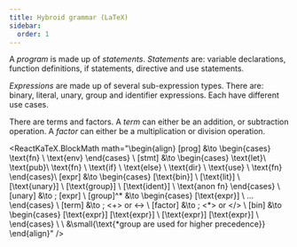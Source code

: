 ```yaml
---
title: Hybroid grammar (LaTeX)
sidebar:
  order: 1
---
```



A _program_ is made up of _statements_. _Statements_ are: variable declarations, function definitions, if statements, directive and use statements.

_Expressions_ are made up of several sub-expression types. There are: binary, literal, unary, group and identifier expressions. Each have different use cases.

There are terms and factors. A _term_ can either be an addition, or subtraction operation. A _factor_ can either be a multiplication or division operation.

<ReactKaTeX.BlockMath
  math="\begin{align}
    [prog] &\to
        \begin{cases}
            \text{fn} \\
            \text{env}
        \end{cases} \\
    [stmt] &\to
        \begin{cases}
            \text{let}\\
            \text{pub}\\
            \text{fn} \\
            \text{if} \\
            \text{else} \\
            \text{dir} \\
            \text{use} \\
            \text{fn}
        \end{cases}\\
    [expr] &\to
        \begin{cases}
            [\text{bin}] \\
            [\text{lit}] \\
            [\text{unary}] \\
            [\text{group}] \\
            [\text{ident}] \\
            \text{anon fn}
        \end{cases} \\
    [unary] &\to \; <operand>[expr] \\
    [group]^* &\to
        \begin{cases}
            [\text{expr}] \\
            ...
        \end{cases} \\
    [term] &\to \; <+> or <-> \\
    [factor] &\to \; <*> or </> \\
    [bin] &\to
        \begin{cases}
            [\text{expr}] <term> [\text{expr}] \\
            [\text{expr}] <factor> [\text{expr}] \\
        \end{cases} \\
    \\
    &\small{\text{*group are used for higher precedence}}
\end{align}"
/>
